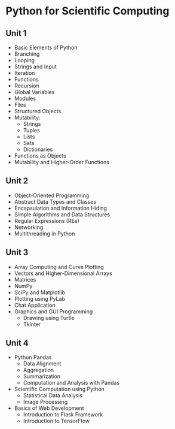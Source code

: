 # Python for Scientific Computing

## Unit 1

- Basic Elements of Python
- Branching
- Looping
- Strings and Input
- Iteration
- Functions
- Recursion
- Global Variables
- Modules
- Files
- Structured Objects
- Mutability:
  - Strings
  - Tuples
  - Lists
  - Sets
  - Dictionaries
- Functions as Objects
- Mutability and Higher-Order Functions

## Unit 2

- Object-Oriented Programming
- Abstract Data Types and Classes
- Encapsulation and Information Hiding
- Simple Algorithms and Data Structures
- Regular Expressions (REs)
- Networking
- Multithreading in Python

## Unit 3

- Array Computing and Curve Plotting
- Vectors and Higher-Dimensional Arrays
- Matrices
- NumPy
- SciPy and Matplotlib
- Plotting using PyLab
- Chat Application
- Graphics and GUI Programming
  - Drawing using Turtle
  - Tkinter

## Unit 4

- Python Pandas
  - Data Alignment
  - Aggregation
  - Summarization
  - Computation and Analysis with Pandas
- Scientific Computation using Python
  - Statistical Data Analysis
  - Image Processing
- Basics of Web Development
  - Introduction to Flask Framework
  - Introduction to TensorFlow
